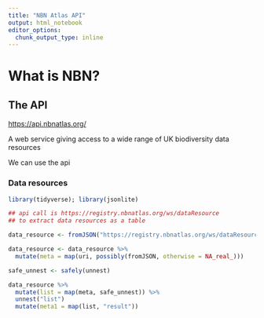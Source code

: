 ```yaml
---
title: "NBN Atlas API"
output: html_notebook
editor_options: 
  chunk_output_type: inline
---
```


# What is NBN?

## The API

<https://api.nbnatlas.org/>

A web service giving access to a wide range of UK biodiversity data resources

We can use the api

### Data resources

```r

library(tidyverse); library(jsonlite)

## api call is https://registry.nbnatlas.org/ws/dataResource
## to extract data resources as a table

data_resource <- fromJSON("https://registry.nbnatlas.org/ws/dataResource", simplifyDataFrame = TRUE)

data_resource <- data_resource %>%
  mutate(meta = map(uri, possibly(fromJSON, otherwise = NA_real_))) 

safe_unnest <- safely(unnest)

data_resource %>%
  mutate(list = map(meta, safe_unnest)) %>%
  unnest("list")
  mutate(meta1 = map(list, "result"))

```
